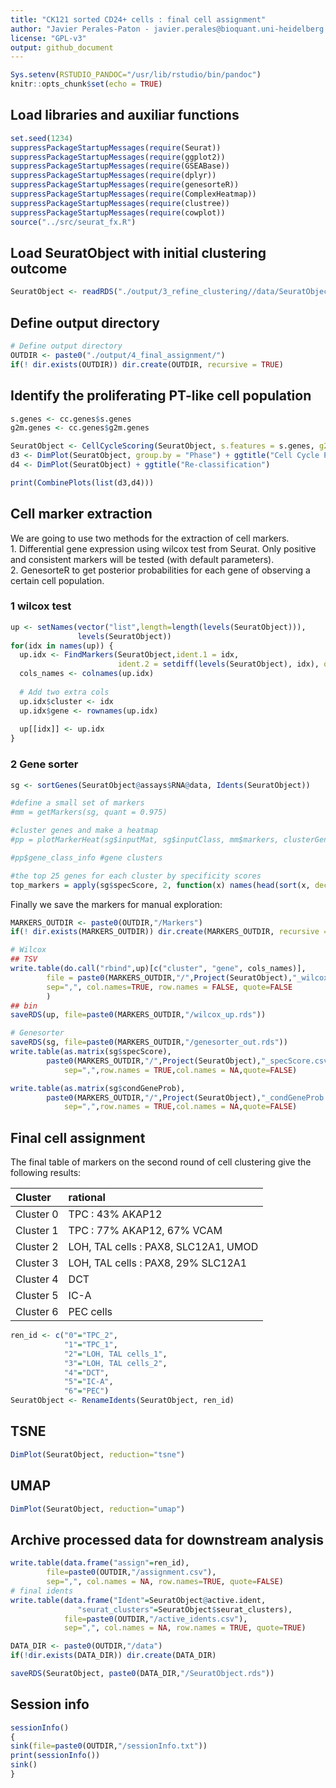 ```yaml
---
title: "CK121 sorted CD24+ cells : final cell assignment" 
author: "Javier Perales-Paton - javier.perales@bioquant.uni-heidelberg.de"
license: "GPL-v3"
output: github_document
---
```

  
```r
Sys.setenv(RSTUDIO_PANDOC="/usr/lib/rstudio/bin/pandoc")
knitr::opts_chunk$set(echo = TRUE)
```

## Load libraries and auxiliar functions
```r
set.seed(1234)
suppressPackageStartupMessages(require(Seurat))
suppressPackageStartupMessages(require(ggplot2))
suppressPackageStartupMessages(require(GSEABase))
suppressPackageStartupMessages(require(dplyr))
suppressPackageStartupMessages(require(genesorteR))
suppressPackageStartupMessages(require(ComplexHeatmap))
suppressPackageStartupMessages(require(clustree))
suppressPackageStartupMessages(require(cowplot))
source("../src/seurat_fx.R")
```

## Load SeuratObject with initial clustering outcome
```r
SeuratObject <- readRDS("./output/3_refine_clustering//data/SeuratObject.rds")
```
## Define output directory
```r
# Define output directory
OUTDIR <- paste0("./output/4_final_assignment/")
if(! dir.exists(OUTDIR)) dir.create(OUTDIR, recursive = TRUE)
```


## Identify the proliferating PT-like cell population
```r
s.genes <- cc.genes$s.genes
g2m.genes <- cc.genes$g2m.genes

SeuratObject <- CellCycleScoring(SeuratObject, s.features = s.genes, g2m.features = g2m.genes, set.ident = FALSE)
d3 <- DimPlot(SeuratObject, group.by = "Phase") + ggtitle("Cell Cycle Phase")
d4 <- DimPlot(SeuratObject) + ggtitle("Re-classification")

print(CombinePlots(list(d3,d4)))

```


## Cell marker extraction
We are going to use two methods for the extraction of cell markers.   
1. Differential gene expression using wilcox test from Seurat. Only positive
   and consistent markers will be tested (with default parameters).   
2. GenesorteR to get posterior probabilities for each gene of observing a certain
cell population.

### 1 wilcox test

```r
up <- setNames(vector("list",length=length(levels(SeuratObject))), 
               levels(SeuratObject))
for(idx in names(up)) {
  up.idx <- FindMarkers(SeuratObject,ident.1 = idx, 
                        ident.2 = setdiff(levels(SeuratObject), idx), only.pos=T)
  cols_names <- colnames(up.idx)
  
  # Add two extra cols
  up.idx$cluster <- idx
  up.idx$gene <- rownames(up.idx)
  
  up[[idx]] <- up.idx
}
```

### 2 Gene sorter

```r
sg <- sortGenes(SeuratObject@assays$RNA@data, Idents(SeuratObject))

#define a small set of markers
#mm = getMarkers(sg, quant = 0.975)

#cluster genes and make a heatmap
#pp = plotMarkerHeat(sg$inputMat, sg$inputClass, mm$markers, clusterGenes=TRUE, outs = TRUE)

#pp$gene_class_info #gene clusters

#the top 25 genes for each cluster by specificity scores
top_markers = apply(sg$specScore, 2, function(x) names(head(sort(x, decreasing = TRUE), n = 25)))

```

Finally we save the markers for manual exploration:

```r
MARKERS_OUTDIR <- paste0(OUTDIR,"/Markers")
if(! dir.exists(MARKERS_OUTDIR)) dir.create(MARKERS_OUTDIR, recursive = TRUE)

# Wilcox
## TSV
write.table(do.call("rbind",up)[c("cluster", "gene", cols_names)],
	    file = paste0(MARKERS_OUTDIR,"/",Project(SeuratObject),"_wilcox_DEGs_up.csv"),
	    sep=",", col.names=TRUE, row.names = FALSE, quote=FALSE
	    )
## bin
saveRDS(up, file=paste0(MARKERS_OUTDIR,"/wilcox_up.rds"))

# Genesorter
saveRDS(sg, file=paste0(MARKERS_OUTDIR,"/genesorter_out.rds"))
write.table(as.matrix(sg$specScore), 
	    paste0(MARKERS_OUTDIR,"/",Project(SeuratObject),"_specScore.csv"),
            sep=",",row.names = TRUE,col.names = NA,quote=FALSE)

write.table(as.matrix(sg$condGeneProb), 
	    paste0(MARKERS_OUTDIR,"/",Project(SeuratObject),"_condGeneProb.csv"),
            sep=",",row.names = TRUE,col.names = NA,quote=FALSE)
```

## Final cell assignment
The final table of markers on the second round of cell clustering give the following results:

| Cluster | rational |
|:---|:---|
| Cluster 0 | TPC : 43% AKAP12 |
| Cluster 1 | TPC : 77% AKAP12, 67% VCAM |
| Cluster 2 | LOH, TAL cells : PAX8, SLC12A1, UMOD |
| Cluster 3 | LOH, TAL cells : PAX8, 29% SLC12A1 |
| Cluster 4 | DCT |
| Cluster 5 | IC-A |
| Cluster 6 | PEC cells |

```r
ren_id <- c("0"="TPC_2",
            "1"="TPC_1",
            "2"="LOH, TAL cells_1",
            "3"="LOH, TAL cells_2",
            "4"="DCT",
            "5"="IC-A",
            "6"="PEC")
SeuratObject <- RenameIdents(SeuratObject, ren_id)
```

## TSNE
```r
DimPlot(SeuratObject, reduction="tsne")
```

## UMAP
```r
DimPlot(SeuratObject, reduction="umap")
```


## Archive processed data for downstream analysis

```r
write.table(data.frame("assign"=ren_id),
	    file=paste0(OUTDIR,"/assignment.csv"),
	    sep=",", col.names = NA, row.names=TRUE, quote=FALSE)
# final idents
write.table(data.frame("Ident"=SeuratObject@active.ident,
		       "seurat_clusters"=SeuratObject$seurat_clusters),
            file=paste0(OUTDIR,"/active_idents.csv"),
            sep=",", col.names = NA, row.names = TRUE, quote=TRUE)
```

```r
DATA_DIR <- paste0(OUTDIR,"/data")
if(!dir.exists(DATA_DIR)) dir.create(DATA_DIR)
```

```r
saveRDS(SeuratObject, paste0(DATA_DIR,"/SeuratObject.rds"))
```                                                                                                                                                                                                         

## Session info

```r
sessionInfo()
{                                                                                                                                                                                                           
sink(file=paste0(OUTDIR,"/sessionInfo.txt"))
print(sessionInfo())
sink()
}
```
